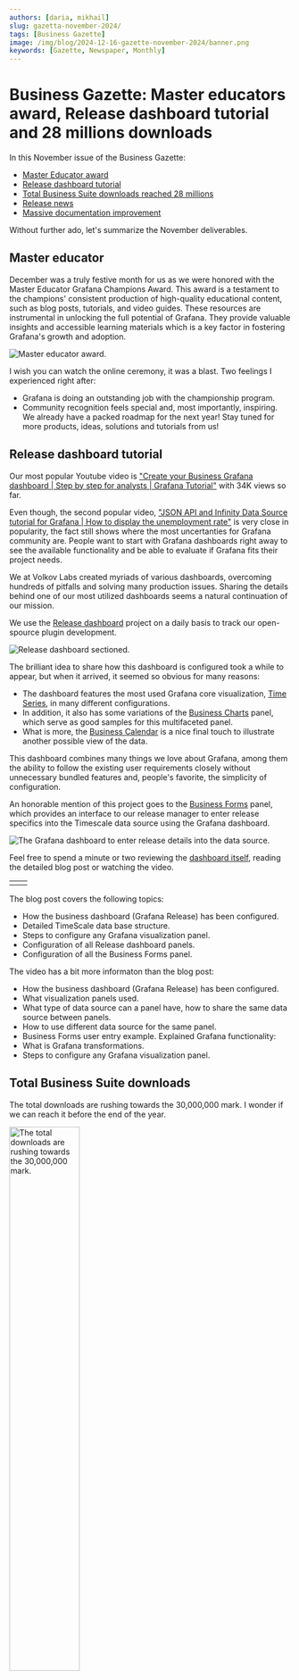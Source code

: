 ```yaml
---
authors: [daria, mikhail]
slug: gazetta-november-2024/
tags: [Business Gazette]
image: /img/blog/2024-12-16-gazette-november-2024/banner.png
keywords: [Gazette, Newspaper, Monthly]
---
```



# Business Gazette: Master educators award, Release dashboard tutorial and 28 millions downloads

In this November issue of the Business Gazette:

- [Master Educator award](#master-educator)
- [Release dashboard tutorial](#release-dashboard-tutorial)
- [Total Business Suite downloads reached 28 millions](#total-business-suite-downloads)
- [Release news](#release-news)
- [Massive documentation improvement](#massive-documentation-improvement)

Without further ado, let's summarize the November deliverables.

## Master educator

December was a truly festive month for us as we were honored with the Master Educator Grafana Champions Award. This award is a testament to the champions' consistent production of high-quality educational content, such as blog posts, tutorials, and video guides. These resources are instrumental in unlocking the full potential of Grafana. They provide valuable insights and accessible learning materials which is a key factor in fostering Grafana's growth and adoption.

<Image
  title="Master educator award."
  src="/img/blog/2024-12-16-gazette-november-2024/award.png"
/>

I wish you can watch the online ceremony, it was a blast.
Two feelings I experienced right after:

- Grafana is doing an outstanding job with the championship program.
- Community recognition feels special and, most importantly, inspiring. We already have a packed roadmap for the next year! Stay tuned for more products, ideas, solutions and tutorials from us!

## Release dashboard tutorial

Our most popular Youtube video is ["Create your Business Grafana dashboard | Step by step for analysts | Grafana Tutorial"](https://www.youtube.com/watch?v=HNCKbGfAU0Q) with 34K views so far.

Even though, the second popular video, ["JSON API and Infinity Data Source tutorial for Grafana | How to display the unemployment rate"](https://www.youtube.com/watch?v=B4Uj1n4Cr88) is very close in popularity, the fact still shows where the most uncertanties for Grafana community are. People want to start with Grafana dashboards right away to see the available functionality and be able to evaluate if Grafana fits their project needs.

We at Volkov Labs created myriads of various dashboards, overcoming hundreds of pitfalls and solving many production issues. Sharing the details behind one of our most utilized dashboards seems a natural continuation of our mission.

We use the [Release dashboard](https://release.volkovlabs.io/) project on a daily basis to track our open-spource plugin development.

<Image
  title="Release dashboard sectioned."
  src="/img/blog/2024-11-13-release-dashboard/release-dashboard.png"
/>

The brilliant idea to share how this dashboard is configured took a while to appear, but when it arrived, it seemed so obvious for many reasons:

- The dashboard features the most used Grafana core visualization, [Time Series](https://www.youtube.com/watch?v=YpOazX67GSo), in many different configurations.
- In addition, it also has some variations of the [Business Charts](https://volkovlabs.io/plugins/business-charts/) panel, which serve as good samples for this multifaceted panel.
- What is more, the [Business Calendar](https://volkovlabs.io/plugins/business-calendar/) is a nice final touch to illustrate another possible view of the data.

This dashboard combines many things we love about Grafana, among them the ability to follow the existing user requirements closely without unnecessary bundled features and, people's favorite, the simplicity of configuration.

An honorable mention of this project goes to the [Business Forms](https://volkovlabs.io/plugins/business-forms/) panel, which provides an interface to our release manager to enter release specifics into the Timescale data source using the Grafana dashboard.

<Image
  title="The Grafana dashboard to enter release details into the data source."
  src="/img/blog/2024-11-13-release-dashboard/release-details.png"
/>

Feel free to spend a minute or two reviewing the [dashboard itself](https://release.volkovlabs.io/), reading the detailed blog post or watching the video.

<table>
  <tr style={{ border: 0 }}>
    <td style={{ border: 0, width: "50%" }}>
      <BlogPost id="release-dashboard-20241113" />
    </td>
    <td style={{ border: 0, width: "50%" }}>
      <Youtube
        id="tUGRQBBZoRQ"
        title="How to create a business dashboard in Grafana | Plugin Release dashboard"
      />
    </td>
  </tr>
</table>

The blog post covers the following topics:

- How the business dashboard (Grafana Release) has been configured.
- Detailed TimeScale data base structure.
- Steps to configure any Grafana visualization panel.
- Configuration of all Release dashboard panels.
- Configuration of all the Business Forms panel.

The video has a bit more informaton than the blog post:

- How the business dashboard (Grafana Release) has been configured.
- What visualization panels used.
- What type of data source can a panel have, how to share the same data source between panels.
- How to use different data source for the same panel.
- Business Forms user entry example.
  Explained Grafana functionality:
- What is Grafana transformations.
- Steps to configure any Grafana visualization panel.

## Total Business Suite downloads

The total downloads are rushing towards the 30,000,000 mark. I wonder if we can reach it before the end of the year.

<Image
  title="The total downloads are rushing towards the 30,000,000 mark."
  src="/img/blog/2024-12-16-gazette-november-2024/28m.png"
  width="50%"
/>

## Release news

:::tip FYI
Every updated plugin is campatible with Grafana 11.3 scenes-powered dashboards.
:::

In November 2024, we published six plugin releases, focusing on our rising star, the [Business Table](/plugins/business-table/) panel. This plugin keeps staggering users with its functionality. We are happy to see the unstoppable demand from the community.

<Image
  title="The Business Suite plugin collection releases in November 2024."
  src="/img/blog/2024-12-16-gazette-november-2024/calendar-nov-2024.png"
/>

One of the most requested features for the [Business Table](/plugins/business-table/) was [add and delete a row](/blog/business-table-1.9.0/#ability-to-add-and-delete-a-row). It became available starting from version 1.9.0

<Image
  title="Add and delete rows from the Business Table directly from the Grafana dashboard."
  src="/img/blog/2024-12-04-business-table-1.9.0/table-add-delete-row.gif"
  width="70%"
/>

This feature also means that the [Business Table](/plugins/business-table/) becomes the second out of the [Business Suite](/plugins/) collection after the [Business Forms](/plugins/business-forms/), to allow transmitting data back into the connected data source.

In addition, we spiced up the [Business Table](/plugins/business-table/) with many new [display column types](/blog/business-table-1.9.0/#new-column-types) and [editable types](/blog/business-table-1.9.0/#new-editor-types).

The [Visual Editor](/plugins/business-charts/visualeditor) of the [Business Charts](/plugins/business-charts/) 6.5.0, in addition to all existing, also supports [scatter](/blog/echarts-panel-6.5.0/#scatter) and [boxplot](/blog/echarts-panel-6.5.0/#boxplot) types.

<table>
  <tr style={{ border: 0 }}>
    <td style={{ border: 0, width: "50%" }}>
      <BlogPost id="business-table-1.9.0" />
    </td>
    <td style={{ border: 0 }}>
      <BlogPost id="echarts-panel-6.5.0" />
    </td>
  </tr>
</table>

In November, the [Business Calendar](/plugins/business-calendar/) 3.8.0 got a improved [**Year**](/blog/calendar-panel-3.8.0/#year-view) layout as well as [panel-specific language(datetime) format](/blog/calendar-panel-3.8.0/#panel-specific-languagedatetime-format). The second means that one dashboard can simultaneously contain many different languages (formats).

The [Business Forms](/plugins/business-forms/) become even more dynamic with release 4.9.0 because now, besides all visual elements, sections can be generated dynamically as well.

<table>
  <tr style={{ border: 0 }}>
    <td style={{ border: 0, width: "50%" }}>
      <BlogPost id="calendar-panel-3.8.0" />
    </td>
    <td style={{ border: 0 }}>
      <BlogPost id="form-panel-4.9.0" />
    </td>
  </tr>
</table>

## Massive documentation improvement

Keeping documentation up-to-date is the real challenge of fast-expanding plugin functionality, especially if not only simple features are added but the whole configuration approach changes

In November, we found time to revamp the documentation(add the link here) for the [Business Table](/plugins/business-table) panel.

Let us know if the schema below makes it easy to follow the configurational steps.

<Image
  title="The Business Table configuration steps."
  src="/img/blog/2024-12-16-gazette-november-2024/table-data-flow.png"
/>

<Feedback />
